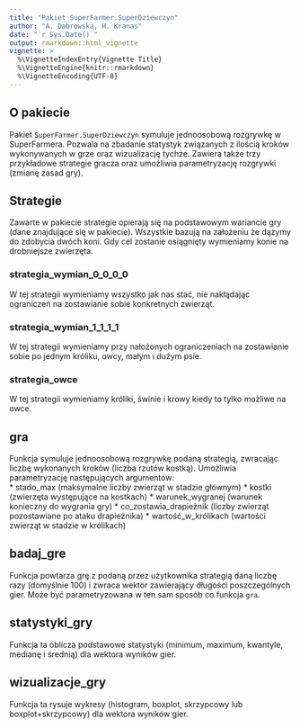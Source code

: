 ```yaml
---
title: "Pakiet SuperFarmer.SuperDziewczyn"
author: "A. Dabrowska, H. Kranas"
date: "`r Sys.Date()`"
output: rmarkdown::html_vignette
vignette: >
  %\VignetteIndexEntry{Vignette Title}
  %\VignetteEngine{knitr::rmarkdown}
  %\VignetteEncoding{UTF-8}
---
```


## O pakiecie

Pakiet `SuperFarmer.SuperDziewczyn` symuluje jednoosobową rozgrywkę w SuperFarmera. Pozwala na zbadanie statystyk związanych z ilością kroków wykonywanych w grze oraz wizualizację tychże. Zawiera także trzy przykładowe strategie gracza oraz umożliwia parametryzację rozgrywki (zmianę zasad gry).

## Strategie

Zawarte w pakiecie strategie opierają się na podstawowym wariancie gry (dane znajdujące się w pakiecie). Wszystkie bazują na założeniu że dążymy do zdobycia dwóch koni. Gdy cel zostanie osiągnięty wymieniamy konie na drobniejsze zwierzęta.

### strategia_wymian_0_0_0_0

W tej strategii wymieniamy wszystko jak nas stać, nie nakłądając ograniczeń na zostawianie sobie konkretnych zwierząt.

### strategia_wymian_1_1_1_1

W tej strategii wymieniamy przy nałożonych ograniczeniach na zostawianie sobie po jednym króliku, owcy, małym i dużym psie.

### strategia_owce

W tej strategii wymieniamy króliki, świnie i krowy kiedy to tylko możliwe na owce.

## gra

Funkcja symuluje jednoosobową rozgrywkę podaną strategią, zwracając liczbę wykonanych kroków (liczba rzutów kostką). Umożliwia parametryzację następujących argumentów:  
* stado_max (maksymalne liczby zwierząt w stadzie głównym)
* kostki (zwierzęta występujące na kostkach)
* warunek_wygranej (warunek konieczny do wygrania gry)
* co_zostawia_drapieżnik (liczby zwierząt pozostawiane po ataku drapieżnika)
* wartość_w_królikach (wartości zwierząt w stadzie w królikach)

## badaj_gre

Funkcja powtarza grę z podaną przez użytkownika strategią daną liczbę razy (domyślnie 100) i zwraca wektor zawierający długości poszczególnych gier. Może być parametryzowana w ten sam sposób co funkcja `gra`.

## statystyki_gry

Funkcja ta oblicza podstawowe statystyki (minimum, maximum, kwantyle, medianę i średnią) dla wektora wyników gier.

## wizualizacje_gry

Funkcja ta rysuje wykresy (histogram, boxplot, skrzypcowy lub boxplot+skrzypcowy) dla wektora wyników gier.

